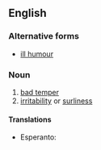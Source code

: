 ==English==

===Alternative forms===
* [[ill humour]]

===Noun===
{{en-noun}}

# [[bad temper]]
# [[irritability]] or [[surliness]]

====Translations====
* Esperanto: {{t-|eo|spleno|xs=Esperanto}}
